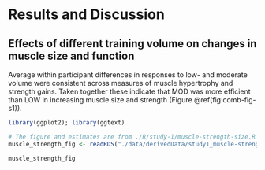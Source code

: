 
# Results and Discussion

## Effects of different training volume on changes in muscle size and function

Average within participant differences in responses to low- and moderate volume were consistent across measures of muscle hypertrophy and strength gains. Taken together these indicate that MOD was more efficient than LOW in increasing muscle size and strength (Figure \@ref(fig:comb-fig-s1)).  



```r

library(ggplot2); library(ggtext)

# The figure and estimates are from ./R/study-1/muscle-strength-size.R
muscle_strength_fig <- readRDS("./data/derivedData/study1_muscle-strength-size/muscle-strength-fig.RDS")

muscle_strength_fig
```


